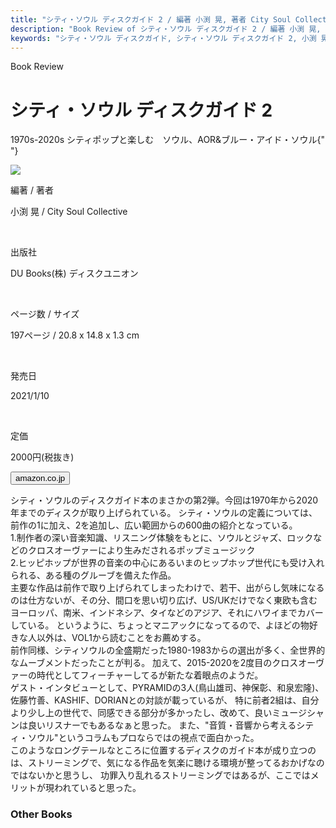 ```yaml
---
title: "シティ・ソウル ディスクガイド 2 / 編著 小渕 晃, 著者 City Soul Collective"
description: "Book Review of シティ・ソウル ディスクガイド 2 / 編著 小渕 晃, 著者 City Soul Collective"
keywords: "シティ・ソウル ディスクガイド, シティ・ソウル ディスクガイド 2, 小渕 晃, City Soul Collective"
---
```




<Row>
  <Column colMd={"12"} colLg={"12"} noGutterMdLeft="">
    <p className="largeP">Book Review</p>
    <h1 className="h1-no-bottom-margin">シティ・ソウル ディスクガイド 2</h1>
    <p className="largeP">
      1970s-2020s シティポップと楽しむ　ソウル、AOR&ブルー・アイド・ソウル{" "}
    </p>
  </Column>
</Row>

<Row>
  <Column colMd={"3"} colLg={"4"} noGutterMdLeft="">

<a href="https://amzn.to/3bIjaWb">
  <img src="../../images/books/citysouldiskguide2.jpg" />
</a>

  </Column>
  <Column colMd={"4"} colLg={"8"} noGutterMdLeft="">
    <div>
      <p>編著 / 著者</p>
      <p className="largeP">
        小渕 晃 / City Soul Collective
      </p>
      <br/>
      <p>出版社</p>
      <p className="largeP">
        DU Books(株) ディスクユニオン
      </p>
      <br/>
      <p>ページ数 / サイズ</p>
      <p className="largeP">
        197ページ / 20.8 x 14.8 x 1.3 cm 
      </p>
      <br/>
      <p>発売日</p>
      <p className="largeP">
        2021/1/10
      </p>
      <br/>
      <p>定価</p>
      <p className="largeP">
        2000円(税抜き)
      </p>
      <div>
        <Button href="https://amzn.to/3bIjaWb" kind="primary" size="small" renderIcon={ArrowUpRight24}>
          amazon.co.jp
        </Button>
      </div>
    </div>
  </Column>
</Row>

<Row>
  <Column colMd={"8"} colLg={"8"} noGutterMdLeft="">
    <p>
      シティ・ソウルのディスクガイド本のまさかの第2弾。今回は1970年から2020年までのディスクが取り上げられている。
      シティ・ソウルの定義については、前作の1に加え、2を追加し、広い範囲からの600曲の紹介となっている。
      <br />
      1.制作者の深い音楽知識、リスニング体験をもとに、ソウルとジャズ、ロックなどのクロスオーヴァーにより生みだされるポップミュージック
      <br />
      2.ヒッピホップが世界の音楽の中心にあるいまのヒップホップ世代にも受け入れられる、ある種のグルーブを備えた作品。
      <br />
      主要な作品は前作で取り上げられてしまったわけで、若干、出がらし気味になるのは仕方ないが、その分、間口を思い切り広げ、US/UKだけでなく東欧も含むヨーロッパ、南米、インドネシア、タイなどのアジア、それにハワイまでカバーしている。
      というように、ちょっとマニアックになってるので、よほどの物好きな人以外は、VOL1から読むことをお薦めする。
      <br />
      前作同様、シティソウルの全盛期だった1980-1983からの選出が多く、全世界的なムーブメントだったことが判る。
      加えて、2015-2020を2度目のクロスオーヴァーの時代としてフィーチャーしてるが新たな着眼点のようだ。
      <br />
      ゲスト・インタビューとして、PYRAMIDの3人(鳥山雄司、神保彰、和泉宏隆)、佐藤竹善、KASHIF、DORIANとの対談が載っているが、
      特に前者2組は、自分より少し上の世代で、同感できる部分が多かったし、改めて、良いミュージシャンは良いリスナーでもあるなぁと思った。
      また、"音質・音響から考えるシティ・ソウル"というコラムもプロならではの視点で面白かった。
      <br />
      このようなロングテールなところに位置するディスクのガイド本が成り立つのは、ストリーミングで、気になる作品を気楽に聴ける環境が整ってるおかげなのではないかと思うし、
      功罪入り乱れるストリーミングではあるが、ここではメリットが現われていると思った。
    </p>
  </Column>
</Row>

<h3>Other Books</h3>

<Row>
  <Column colMd={3} colLg={3} noGutterMdLeft>
    <Review1 />
  </Column>
</Row>
